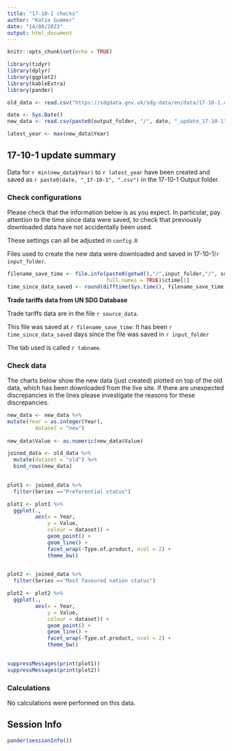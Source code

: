 ```yaml
---
title: "17-10-1 checks"
author: "Katie Gummer"
date: "14/08/2023"
output: html_document
---
```


```r
knitr::opts_chunk$set(echo = TRUE)
```

```r
library(tidyr)
library(dplyr)
library(ggplot2)
library(kableExtra)
library(pander)
```

```r

old_data <- read.csv("https://sdgdata.gov.uk/sdg-data/en/data/17-10-1.csv")

date <- Sys.Date()
new_data <- read.csv(paste0(output_folder, "/", date, "_update_17-10-1", ".csv"))

latest_year <- max(new_data$Year)

```

## 17-10-1 update summary

Data for `r min(new_data$Year)` to `r latest_year` have been created and 
saved as `r paste0(date, "_17-10-1", ".csv")` in the 17-10-1 Output folder.  
    
### Check configurations
Please check that the information below is as you expect. In particular, pay 
attention to the time since data were saved, to check that previously 
downloaded data have not accidentally been used.
    
These settings can all be adjusted in `config.R`
    
Files used to create the new data were downloaded and saved in 
17-10-1/`r input_folder`.  
  
```r
filename_save_time <- file.info(paste0(getwd(),"/",input_folder,"/", source_data), 
                                full.names = TRUE)$ctime[1]
time_since_data_saved <- round(difftime(Sys.time(), filename_save_time, units = "days"), 2)

```

**Trade tariffs data from UN SDG Database**  

Trade tariffs data are in the file `r source_data`.   

This file was saved at `r filename_save_time`: It has been 
`r time_since_data_saved` days since the file was saved in 
`r input_folder`  

The tab used is called
`r tabname`. 


### Check data
The charts below show the new data (just created) plotted on top of the old data,
which has been downloaded from the live site. If there are unexpected 
discrepancies in the lines please investigate the reasons for these discrepancies.
    
```r
new_data <- new_data %>%
mutate(Year = as.integer(Year),
         dataset = "new")
         
new_data$Value <- as.numeric(new_data$Value)

joined_data <- old_data %>%
  mutate(dataset = "old") %>%
  bind_rows(new_data)

 
plot1 <- joined_data %>%
  filter(Series =="Preferential status")

plot1 <- plot1 %>%
  ggplot(.,
         aes(x = Year,
             y = Value,
             colour = dataset)) +
             geom_point() +
             geom_line() +
             facet_wrap(~Type.of.product, ncol = 2) +
             theme_bw() 
          

plot2 <- joined_data %>%
  filter(Series =="Most favoured nation status")

plot2 <- plot2 %>%
  ggplot(.,
         aes(x = Year,
             y = Value,
             colour = dataset)) +
             geom_point() +
             geom_line() +
             facet_wrap(~Type.of.product, ncol = 2) +
             theme_bw() 
            

```


```r
suppressMessages(print(plot1))
suppressMessages(print(plot2))

```

### Calculations

No calculations were performed on this data.

## Session Info
```r
pander(sessionInfo())
```

